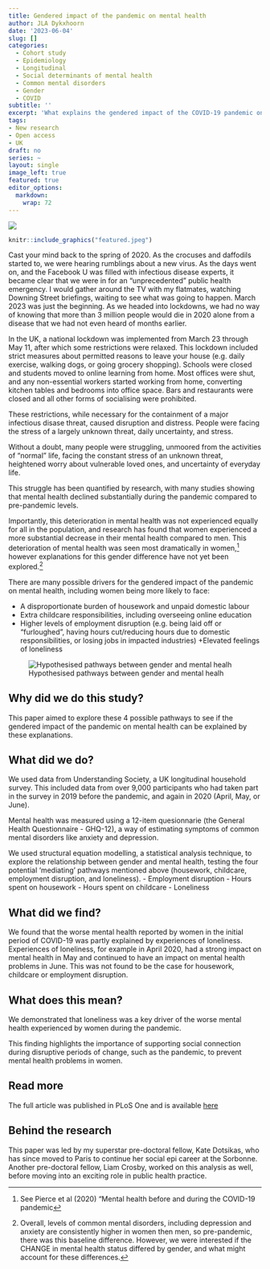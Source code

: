 ```yaml
---
title: Gendered impact of the pandemic on mental health 
author: JLA Dykxhoorn
date: '2023-06-04'
slug: []
categories:
  - Cohort study
  - Epidemiology
  - Longitudinal
  - Social determinants of mental health
  - Common mental disorders
  - Gender
  - COVID
subtitle: ''
excerpt: 'What explains the gendered impact of the COVID-19 pandemic on mental health?'
tags: 
- New research
- Open access
- UK
draft: no
series: ~
layout: single
image_left: true
featured: true
editor_options: 
  markdown: 
    wrap: 72
---
```


![](https://images.unsplash.com/photo-1612246964377-048f2f1e76d9?ixlib=rb-4.0.3&ixid=M3wxMjA3fDB8MHxwaG90by1wYWdlfHx8fGVufDB8fHx8fA%3D%3D&auto=format&fit=crop&w=1470&q=80)


```r
knitr::include_graphics("featured.jpeg")
```


Cast your mind back to the spring of 2020. As the crocuses and daffodils
started to, we were hearing rumblings about a new virus. As the days
went on, and the Facebook U was filled with infectious disease experts,
it became clear that we were in for an "unprecedented" public health
emergency. I would gather around the TV with my flatmates, watching
Downing Street briefings, waiting to see what was going to happen. March
2023 was just the beginning. As we headed into lockdowns, we had no way
of knowing that more than 3 million people would die in 2020 alone from
a disease that we had not even heard of months earlier.

In the UK, a national lockdown was implemented from March 23 through May
11, after which some restrictions were relaxed. This lockdown included
strict measures about permitted reasons to leave your house (e.g. daily
exercise, walking dogs, or going grocery shopping). Schools were closed
and students moved to online learning from home. Most offices were shut,
and any non-essential workers started working from home, converting
kitchen tables and bedrooms into office space. Bars and restaurants were
closed and all other forms of socialising were prohibited.

These restrictions, while necessary for the containment of a major
infectious disase threat, caused disruption and distress. People were
facing the stress of a largely unknown threat, daily uncertainty, and
stress.

Without a doubt, many people were struggling, unmoored from the
activities of "normal" life, facing the constant stress of an unknown
threat, heightened worry about vulnerable loved ones, and uncertainty of
everyday life.

This struggle has been quantified by research, with many studies showing
that mental health declined substantially during the pandemic compared
to pre-pandemic levels.

Importantly, this deterioration in mental health was not experienced
equally for all in the population, and research has found that women
experienced a more substantial decrease in their mental health compared
to men. This deterioration of mental health was seen most dramatically
in women,[^1] however explanations for this gender difference have not
yet been explored.[^2]


[^1]: See Pierce et al (2020) "Mental health before and during the
    COVID-19 pandemic

[^2]: Overall, levels of common mental disorders, including depression
    and anxiety are consistently higher in women then men, so
    pre-pandemic, there was this baseline difference. However, we were
    interested if the CHANGE in mental health status differed by gender,
    and what might account for these differences.

There are many possible drivers for the gendered impact of the pandemic
on mental health, including women being more likely to face:

+ A disproportionate burden of housework and unpaid domestic labour 
+ Extra childcare responsibilities, including overseeing online education 
+ Higher levels of employment disruption (e.g. being laid off or "furloughed", having hours cut/reducing hours due to domestic responsibilities, or losing jobs in impacted industries)
+Elevated feelings of loneliness

![Hypothesised pathways between gender and mental healh](https://journals.plos.org/plosone/article/figure/image?size=large&id=10.1371/journal.pone.0283514.g001)

## Why did we do this study?

This paper aimed to explore these 4 possible pathways to see if the
gendered impact of the pandemic on mental health can be explained by
these explanations.

## What did we do?

We used data from Understanding Society, a UK longitudinal household
survey. This included data from over 9,000 participants who had taken
part in the survey in 2019 before the pandemic, and again in 2020
(April, May, or June).

Mental health was measured using a 12-item quesionnarie (the General
Health Questionnaire - GHQ-12), a way of estimating symptoms of common
mental disorders like anxiety and depression.

We used structural equation modelling, a statistical analysis technique,
to explore the relationship between gender and mental health, testing
the four potential 'mediating' pathways mentioned above (housework,
childcare, employment disruption, and loneliness). - Employment
disruption - Hours spent on housework - Hours spent on childcare -
Loneliness

## What did we find?

We found that the worse mental health reported by women in the initial
period of COVID-19 was partly explained by experiences of loneliness.
Experiences of loneliness, for example in April 2020, had a strong
impact on mental health in May and continued to have an impact on mental
health problems in June. This was not found to be the case for
housework, childcare or employment disruption.

## What does this mean?

We demonstrated that loneliness was a key driver of the worse mental
health experienced by women during the pandemic.

This finding highlights the importance of supporting social connection
during disruptive periods of change, such as the pandemic, to prevent
mental health problems in women.

## Read more

The full article was published in PLoS One and is available
[here](https://journals.plos.org/plosone/article?id=10.1371/journal.pone.0283514#pone.0283514.ref007)

## Behind the research

This paper was led by my superstar pre-doctoral fellow, Kate Dotsikas,
who has since moved to Paris to continue her social epi career at the
Sorbonne. Another pre-doctoral fellow, Liam Crosby, worked on this
analysis as well, before moving into an exciting role in public health
practice.
